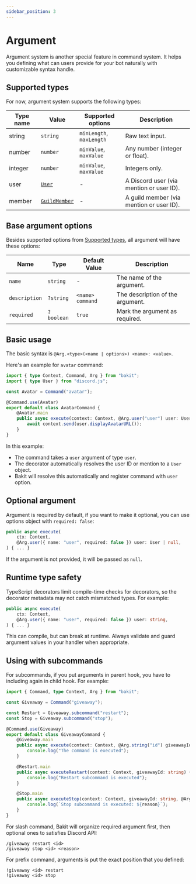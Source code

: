 ```yaml
---
sidebar_position: 3
---
```



# Argument

Argument system is another special feature in command system. It helps you defining what can users provide for your bot naturally with customizable syntax handle.

## Supported types

For now, argument system supports the following types:

| Type name | Value                                                                                   | Supported options        | Description                              |
| --------- | --------------------------------------------------------------------------------------- | ------------------------ | ---------------------------------------- |
| string    | `string`                                                                                | `minLength`, `maxLength` | Raw text input.                          |
| number    | `number`                                                                                | `minValue`, `maxValue`   | Any number (integer or float).           |
| integer   | `number`                                                                                | `minValue`, `maxValue`   | Integers only.                           |
| user      | [`User`](https://discord.js.org/docs/packages/discord.js/main/User:Class)               | -                        | A Discord user (via mention or user ID). |
| member    | [`GuildMember`](https://discord.js.org/docs/packages/discord.js/main/GuildMember:Class) | -                        | A guild member (via mention or user ID). |

## Base argument options

Besides supported options from [Supported types](#supported-types), all argument will have these options:

| Name          | Type       | Default Value    | Description                      |
| ------------- | ---------- | ---------------- | -------------------------------- |
| `name`        | `string`   | -                | The name of the argument.        |
| `description` | `?string`  | `<name> command` | The description of the argument. |
| `required`    | `?boolean` | `true`           | Mark the argument as required.   |

## Basic usage

The basic syntax is `@Arg.<type>(<name | options>) <name>: <value>`.

Here's an example for `avatar` command:

```ts
import { type Context, Command, Arg } from "bakit";
import { type User } from "discord.js";

const Avatar = Command("avatar");

@Command.use(Avatar)
export default class AvatarCommand {
	@Avatar.main
	public async execute(context: Context, @Arg.user("user") user: User) {
		await context.send(user.displayAvatarURL());
	}
}
```

In this example:

- The command takes a `user` argument of type `user`.
- The decorator automatically resolves the user ID or mention to a `User` object.
- Bakit will resolve this automatically and register command with `user` option.

## Optional argument

Argument is required by default, if you want to make it optional, you can use options object with `required: false`:

```ts
public async execute(
	ctx: Context,
	@Arg.user({ name: "user", required: false }) user: User | null,
) { ... }
```

If the argument is not provided, it will be passed as `null`.

## Runtime type safety

<Admonition type="caution" title="Double-check the argument type">
	
TypeScript decorators limit compile-time checks for decorators, so the decorator metadata may not catch mismatched types. For example:

```ts
public async execute(
	ctx: Context,
	@Arg.user({ name: "user", required: false }) user: string,
) { ... }
```

This can compile, but can break at runtime. Always validate and guard argument values in your handler when appropriate.

</Admonition>

## Using with subcommands

For subcommands, if you put arguments in parent hook, you have to including again in child hook. For example:

```ts
import { Command, type Context, Arg } from "bakit";

const Giveaway = Command("giveaway");

const Restart = Giveaway.subcommand("restart");
const Stop = Giveaway.subcommand("stop");

@Command.use(Giveaway)
export default class GiveawayCommand {
	@Giveaway.main
	public async execute(context: Context, @Arg.string("id") giveawayId: string) {
		console.log("The command is executed");
	}

	@Restart.main
	public async executeRestart(context: Context, giveawayId: string) {
		console.log("Restart subcommand is executed");
	}

	@Stop.main
	public async executeStop(context: Context, giveawayId: string, @Arg.string("reason") reason: string) {
		console.log(`Stop subcommand is executed: ${reason}`);
	}
}
```

For slash command, Bakit will organize required argument first, then optional ones to satisfies Discord API:

```
/giveaway restart <id>
/giveaway stop <id> <reason>
```

For prefix command, arguments is put the exact position that you defined:

```
!giveaway <id> restart
!giveaway <id> stop
```
